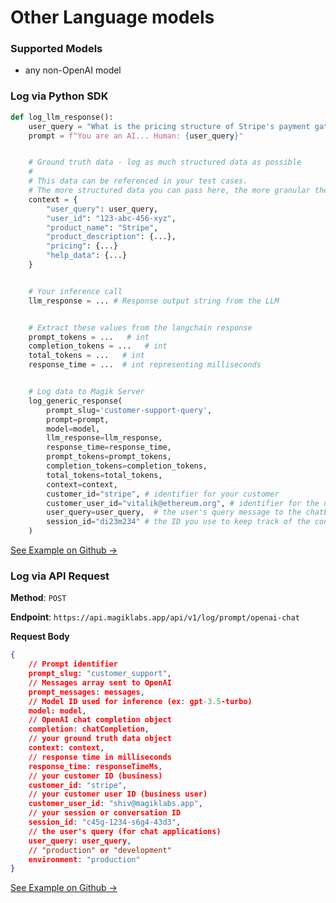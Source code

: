 # Other Language models

### Supported Models

- any non-OpenAI model

### Log via Python SDK

```python
def log_llm_response():
    user_query = "What is the pricing structure of Stripe's payment gateway?"
    prompt = f"You are an AI... Human: {user_query}"


    # Ground truth data - log as much structured data as possible
    #
    # This data can be referenced in your test cases.
    # The more structured data you can pass here, the more granular the tests we can write.
    context = {
        "user_query": user_query,
        "user_id": "123-abc-456-xyz",
        "product_name": "Stripe",
        "product_description": {...},
        "pricing": {...}
        "help_data": {...}
    }


    # Your inference call
    llm_response = ... # Response output string from the LLM


    # Extract these values from the langchain response
    prompt_tokens = ...   # int
    completion_tokens = ...   # int
    total_tokens = ...   # int
    response_time = ...  # int representing milliseconds


    # Log data to Magik Server
    log_generic_response(
        prompt_slug='customer-support-query',
        prompt=prompt,
        model=model,
        llm_response=llm_response,
        response_time=response_time,
        prompt_tokens=prompt_tokens,
        completion_tokens=completion_tokens,
        total_tokens=total_tokens,
        context=context,
        customer_id="stripe", # identifier for your customer
        customer_user_id="vitalik@ethereum.org", # identifier for the user interacting with the chatbot
        user_query=user_query,	# the user's query message to the chatbot
        session_id="di23m234" # the ID you use to keep track of the conversation / session
    )
```

[See Example on Github →](#)

### Log via API Request

**Method**: `POST`

**Endpoint**: `https://api.magiklabs.app/api/v1/log/prompt/openai-chat`

**Request Body**

```json
{
    // Prompt identifier
    prompt_slug: "customer_support",
    // Messages array sent to OpenAI
    prompt_messages: messages,
    // Model ID used for inference (ex: gpt-3.5-turbo)
    model: model,
    // OpenAI chat completion object
    completion: chatCompletion,
    // your ground truth data object
    context: context,
    // response time in milliseconds
    response_time: responseTimeMs,
    // your customer ID (business)
    customer_id: "stripe",
    // your customer user ID (business user)
    customer_user_id: "shiv@magiklabs.app",
    // your session or conversation ID
    session_id: "c45g-1234-s6g4-43d3",
    // the user's query (for chat applications)
    user_query: user_query,
    // "production" or "development"
    environment: "production"
}
```

[See Example on Github →](#)
